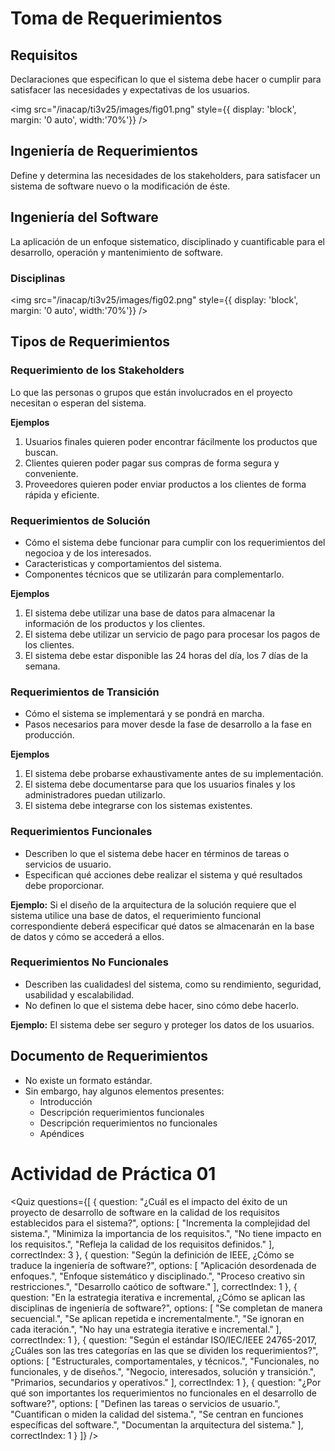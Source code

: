 # Toma de Requerimientos

## Requisitos
Declaraciones que especifican lo que el sistema debe hacer o cumplir para satisfacer las necesidades y expectativas de los usuarios.

<img
	src="/inacap/ti3v25/images/fig01.png"
	style={{ display: 'block', margin: '0 auto', width:'70%'}}
/>

## Ingeniería de Requerimientos
Define y determina las necesidades de los stakeholders, para satisfacer un sistema de software nuevo o la modificación de éste.

## Ingeniería del Software
La aplicación de un enfoque sistematico, disciplinado y cuantificable para el desarrollo, operación y mantenimiento de software.

### Disciplinas

<img
	src="/inacap/ti3v25/images/fig02.png"
	style={{ display: 'block', margin: '0 auto', width:'70%'}}
/>


## Tipos de Requerimientos

### Requerimiento de los Stakeholders
Lo que las personas o grupos que están involucrados en el proyecto necesitan o esperan del sistema.

**Ejemplos**

1. Usuarios finales quieren poder encontrar fácilmente los productos que buscan.
2. Clientes quieren poder pagar sus compras de forma segura y conveniente.
3. Proveedores quieren poder enviar productos a los clientes de forma rápida y eficiente.

### Requerimientos de Solución
- Cómo el sistema debe funcionar para cumplir con los requerimientos del negocioa y de los interesados.
- Caracteristicas y comportamientos del sistema.
- Componentes técnicos que se utilizarán para complementarlo.

**Ejemplos**

1. El sistema debe utilizar una base de datos para almacenar la información de los productos y los clientes.
2. El sistema debe utilizar un servicio de pago para procesar los pagos de los clientes.
3. El sistema debe estar disponible las 24 horas del día, los 7 días de la semana.

### Requerimientos de Transición
- Cómo el sistema se implementará y se pondrá en marcha.
- Pasos necesarios para mover desde la fase de desarrollo a la fase en producción.

**Ejemplos**

1. El sistema debe probarse exhaustivamente antes de su implementación.
2. El sistema debe documentarse para que los usuarios finales y los administradores puedan utilizarlo.
3. El sistema debe integrarse con los sistemas existentes.


### Requerimientos Funcionales
- Describen lo que el sistema debe hacer en términos de tareas o servicios de usuario.
- Especifican qué acciones debe realizar el sistema y qué resultados debe proporcionar.

**Ejemplo:** Si el diseño de la arquitectura de la solución requiere que el sistema utilice una base de datos, el requerimiento funcional correspondiente deberá especificar qué datos se almacenarán en la base de datos y cómo se accederá a ellos.

### Requerimientos No Funcionales
- Describen las cualidadesl del sistema, como su rendimiento, seguridad, usabilidad y escalabilidad.
- No definen lo que el sistema debe hacer, sino cómo debe hacerlo.

**Ejemplo:** El sistema debe ser seguro y proteger los datos de los usuarios.

## Documento de Requerimientos
- No existe un formato estándar.
- Sin embargo, hay algunos elementos presentes:
	- Introducción
	- Descripción requerimientos funcionales
	- Descripción requerimientos no funcionales
	- Apéndices

# Actividad de Práctica 01

<Quiz questions={[
  {
    question: "¿Cuál es el impacto del éxito de un proyecto de desarrollo de software en la calidad de los requisitos establecidos para el sistema?",
    options: [
      "Incrementa la complejidad del sistema.",
      "Minimiza la importancia de los requisitos.",
      "No tiene impacto en los requisitos.",
      "Refleja la calidad de los requisitos definidos."
    ],
    correctIndex: 3
  },
  {
    question: "Según la definición de IEEE, ¿Cómo se traduce la ingeniería de software?",
    options: [
      "Aplicación desordenada de enfoques.",
      "Enfoque sistemático y disciplinado.",
      "Proceso creativo sin restricciones.",
      "Desarrollo caótico de software."
    ],
    correctIndex: 1
  },
  {
    question: "En la estrategia iterativa e incremental, ¿Cómo se aplican las disciplinas de ingeniería de software?",
    options: [
      "Se completan de manera secuencial.",
      "Se aplican repetida e incrementalmente.",
      "Se ignoran en cada iteración.",
      "No hay una estrategia iterative e incremental."
    ],
    correctIndex: 1
  },
  {
    question: "Según el estándar ISO/IEC/IEEE 24765-2017, ¿Cuáles son las tres categorías en las que se dividen los requerimientos?",
    options: [
      "Estructurales, comportamentales, y técnicos.",
      "Funcionales, no funcionales, y de diseños.",
      "Negocio, interesados, solución y transición.",
      "Primarios, secundarios y operativos."
    ],
    correctIndex: 1
  },
  {
    question: "¿Por qué son importantes los requerimientos no funcionales en el desarrollo de software?",
    options: [
      "Definen las tareas o servicios de usuario.",
      "Cuantifican o miden la calidad del sistema.",
      "Se centran en funciones específicas del software.",
      "Documentan la arquitectura del sistema."
    ],
    correctIndex: 1
  }
]} />